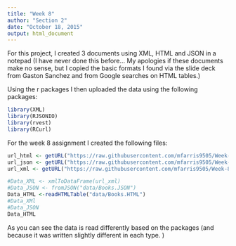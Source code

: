 ```yaml
---
title: "Week 8"
author: "Section 2"
date: "October 18, 2015"
output: html_document
---
```

For this project, I created 3 documents using XML, HTML and JSON in a notepad (I have never done this before... My apologies if these documents make no sense, but I copied the basic formats I found via the slide deck from Gaston Sanchez and from Google searches on HTML tables.)

Using the r packages I then uploaded the data using the following packages: 

```r
library(XML)
library(RJSONIO)
library(rvest)
library(RCurl)
```

For the week 8 assignment I created the following files: 

```r
url_html <- getURL("https://raw.githubusercontent.com/mfarris9505/Week-8-Hwk/master/Books.HTML")
url_json <- getURL("https://raw.githubusercontent.com/mfarris9505/Week-8-Hwk/master/Books.JSON")
url_xml <- getURL("https://raw.githubusercontent.com/mfarris9505/Week-8-Hwk/master/Books.xml")

#Data_XML <- xmlToDataFrame(url_xml)
#Data_JSON <- fromJSON("data/Books.JSON")
Data_HTML <-readHTMLTable("data/Books.HTML")
#Data_XMl
#Data_JSON
Data_HTML

````


As you can see the data is read differently based on the packages (and because it was written slightly different in each type. )